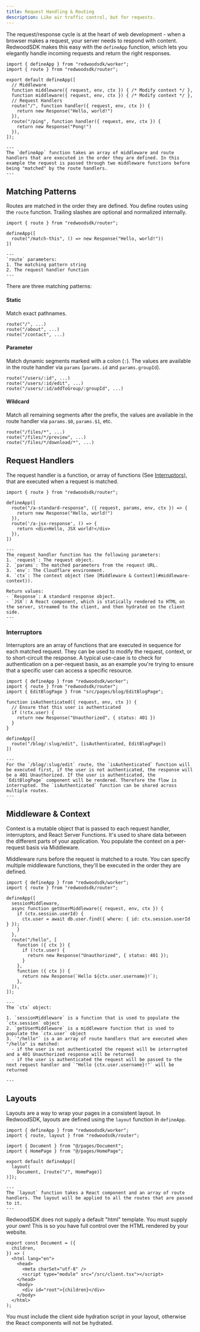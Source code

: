 ```yaml
---
title: Request Handling & Routing
description: Like air traffic control, but for requests.
---
```



The request/response cycle is at the heart of web development - when a browser makes a request, your server needs to respond with content. RedwoodSDK makes this easy with the `defineApp` function, which lets you elegantly handle incoming requests and return the right responses.

```tsx title="src/worker.tsx"
import { defineApp } from "redwoodsdk/worker";
import { route } from "redwoodsdk/router";

export default defineApp([
  // Middleware
  function middleware({ request, env, ctx }) { /* Modify context */ },
  function middleware({ request, env, ctx }) { /* Modify context */ },
  // Request Handlers
  route("/", function handler({ request, env, ctx }) {
    return new Response("Hello, world!")
  }),
  route("/ping", function handler({ request, env, ctx }) {
    return new Response("Pong!")
  }),
]);

---
The `defineApp` function takes an array of middleware and route handlers that are executed in the order they are defined. In this example the request is passed through two middleware functions before being "matched" by the route handlers.
---
```

## Matching Patterns

Routes are matched in the order they are defined. You define routes using the `route` function. Trailing slashes are optional and normalized internally.

```tsx title="src/worker.tsx" mark={4}
import { route } from "redwoodsdk/router";

defineApp([
  route("/match-this", () => new Response("Hello, world!"))
])

---
`route` parameters:
1. The matching pattern string
2. The request handler function
---
```

There are three matching patterns:

#### Static

Match exact pathnames.

```tsx
route("/", ...)
route("/about", ...)
route("/contact", ...)
```

#### Parameter

Match dynamic segments marked with a colon (`:`). The values are available in the route handler via `params` (`params.id` and `params.groupId`).

```tsx
route("/users/:id", ...)
route("/users/:id/edit", ...)
route("/users/:id/addToGroup/:groupId", ...)
```

#### Wildcard

Match all remaining segments after the prefix, the values are available in the route handler via `params.$0`, `params.$1`, etc.

```tsx
route("/files/*", ...)
route("/files/*/preview", ...)
route("/files/*/download/*", ...)
```

## Request Handlers

The request handler is a function, or array of functions (See [Interruptors](#interruptors)), that are executed when a request is matched.

```tsx title="src/worker.tsx" mark={4-9}
import { route } from "redwoodsdk/router";

defineApp([
  route("/a-standard-response", ({ request, params, env, ctx }) => {
    return new Response("Hello, world!")
  }),
  route('/a-jsx-response', () => {
    return <div>Hello, JSX world!</div>
  }),
])

---
The request handler function has the following parameters:
1. `request`: The request object.
2. `params`: The matched parameters from the request URL.
3. `env`: The Cloudflare environment.
4. `ctx`: The context object (See [Middleware & Context](#middleware-context)).

Return values:
- `Response`: A standard response object.
- `JSX`: A React component, which is statically rendered to HTML on the server, streamed to the client, and then hydrated on the client side.
---
```

### Interruptors

Interruptors are an array of functions that are executed in sequence for each matched request. They can be used to modify the request, context, or to short-circuit the response. A typical use-case is to check for authentication on a per-request basis, as an example you're trying to ensure that a specific user can access a specific resource.

```tsx title="src/worker.tsx" mark={5-10, 13} collapse={1-2}
import { defineApp } from "redwoodsdk/worker";
import { route } from "redwoodsdk/router";
import { EditBlogPage } from "src/pages/blog/EditBlogPage";

function isAuthenticated({ request, env, ctx }) {
  // Ensure that this user is authenticated
  if (!ctx.user) {
    return new Response("Unauthorized", { status: 401 })
  }
}

defineApp([
  route("/blog/:slug/edit", [isAuthenticated, EditBlogPage])
])

---
For the `/blog/:slug/edit` route, the `isAuthenticated` function will be executed first, if the user is not authenticated, the response will be a 401 Unauthorized. If the user is authenticated, the `EditBlogPage` component will be rendered. Therefore the flow is interrupted. The `isAuthenticated` function can be shared across multiple routes.
---
```

## Middleware & Context

Context is a mutable object that is passed to each request handler, interruptors, and React Server Functions. It's used to share data between the different parts of your application. You populate the context on a per-request basis via Middleware.

Middleware runs before the request is matched to a route. You can specify multiple middleware functions, they'll be executed in the order they are defined.

```tsx title="src/worker.tsx" mark={5-10}
import { defineApp } from "redwoodsdk/worker";
import { route } from "redwoodsdk/router";

defineApp([
  sessionMiddleware,
  async function getUserMiddleware({ request, env, ctx }) {
    if (ctx.session.userId) {
      ctx.user = await db.user.find({ where: { id: ctx.session.userId } });
    }
  },
  route("/hello", [
    function ({ ctx }) {
      if (!ctx.user) {
        return new Response("Unauthorized", { status: 401 });
      }
    },
    function ({ ctx }) {
      return new Response(`Hello ${ctx.user.username}!`);
    },
  ]),
]);

---
The `ctx` object:

1. `sessionMiddleware` is a function that is used to populate the `ctx.session` object
2. `getUserMiddleware` is a middleware function that is used to populate the `ctx.user` object
3. `"/hello"` is a an array of route handlers that are executed when "/hello" is matched:
  - if the user is not authenticated the request will be interrupted and a 401 Unauthorized response will be returned
  - if the user is authenticated the request will be passed to the next request handler and `"Hello {ctx.user.username}!"` will be returned

---
```

## Layouts

Layouts are a way to wrap your pages in a consistent layout. In RedwoodSDK, layouts are defined using the `layout` function in `defineApp`.

```tsx title="src/worker.tsx" "layout"
import { defineApp } from "redwoodsdk/worker";
import { route, layout } from "redwoodsdk/router";

import { Document } from "@/pages/Document";
import { HomePage } from "@/pages/HomePage";

export default defineApp([
  layout(
    Document, [route("/", HomePage)]
)]);

---
The `layout` function takes a React component and an array of route handlers. The layout will be applied to all the routes that are passed to it.
---
```

<Aside type="tip" title="Layouts">
  RedwoodSDK does not supply a default "html" template. You must supply your own! This is so you have full control over the HTML rendered by your website.
</Aside>


```tsx title="src/pages/Document.tsx" mark={7}
export const Document = ({
  children,
}) => (
  <html lang="en">
    <head>
      <meta charSet="utf-8" />
      <script type="module" src="/src/client.tsx"></script>
    </head>
    <body>
      <div id="root">{children}</div>
    </body>
  </html>
);
```



<Aside type="caution" title="Client Side Hydration">
  You must include the client side hydration script in your layout, otherwise
  the React components will not be hydrated.
</Aside>
